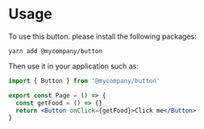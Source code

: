 # Usage

To use this button. please install the following packages:
```
yarn add @mycompany/button
```

Then use it in your application such as:
```jsx
import { Button } from '@mycompany/button'

export const Page = () => {
  const getFood = () => {}
  return <Button onClick={getFood}>Click me</Button>
}
```
